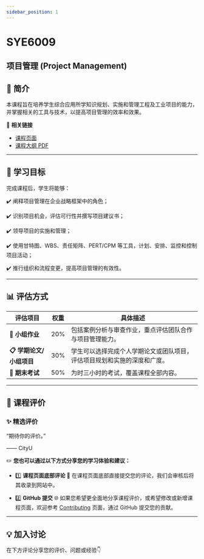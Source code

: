 ```yaml
---
sidebar_position: 1
---
```


# SYE6009
## 项目管理 (Project Management)

## **📘 简介**
本课程旨在培养学生综合应用所学知识规划、实施和管理工程及工业项目的能力，并掌握相关的工具与技术，以提高项目管理的效率和效果。

🔗 **相关链接**
- [课程页面](https://www.cityu.edu.hk/catalogue/pg/202425/course/SYE6009.htm)
- [课程大纲 PDF](https://www.cityu.edu.hk/catalogue/pg/202425/course/SYE6009.pdf)

---

## **🎯 学习目标**

完成课程后，学生将能够：

✔️ 阐释项目管理在企业战略框架中的角色；

✔️ 识别项目机会，评估可行性并撰写项目建议书；

✔️ 领导项目的实施和管理；

✔️ 使用甘特图、WBS、责任矩阵、PERT/CPM 等工具，计划、安排、监控和控制项目活动；

✔️ 推行组织和流程变更，提高项目管理的有效性。

---

## **📊 评估方式**

| **评估项目**           | **权重** | **具体描述**                                                                                       |
|-----------------------|---------|---------------------------------------------------------------------------------------------------|
| **📂 小组作业**         | 20%      | 包括案例分析与审查作业，重点评估团队合作与项目管理能力。                                               |
| **📋 学期论文/小组项目** | 30%      | 学生可以选择完成个人学期论文或团队项目，评估项目规划和实施的深度和广度。                                     |
| **📝 期末考试**         | 50%      | 为时三小时的考试，覆盖课程全部内容。                                                                |

---

## **💬 课程评价**

### ✨ **精选评价**
<div className={commentStyles.commentBox}>
    <p className={commentStyles.commentText}>
        “期待你的评价。”
    </p>
    <p className={commentStyles.commentAuthor}>—— CityU</p>
</div>

✏️ **您也可以通过以下方式分享您的学习体验和建议：**

- 1️⃣ **课程页面底部评论**
💬 在课程页面底部直接提交您的评论，我们会审核后将其收录到网站中。

- 2️⃣ **GitHub 提交**
🌐 如果您希望更全面地分享课程评价，或希望修改或新增课程页面，欢迎参考 [Contributing](https://penjc.github.io/cityU-navigator/contributing) 页面，通过 GitHub 提交您的贡献。

---

## **💡 加入讨论**

在下方评论分享您的评价、问题或经验👇
<Utterances />